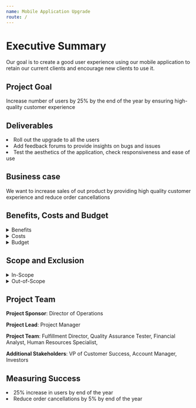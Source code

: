 ```yaml
---
name: Mobile Application Upgrade
route: /
---
```


# Executive Summary
 Our goal is to create a good user experience  using our mobile application to 
 retain our  current clients and encourage new clients to use it.


## Project Goal
Increase number of users by 25% by the end of the year by 
ensuring high-quality customer experience 


## Deliverables
<li> Roll out the upgrade to all the users</li>
<li> Add feedback forums to provide insights on bugs and issues </li>
<li>Test the aesthetics of the application, check responsiveness and ease of use</li>
 

 ## Business case
 We want to increase sales of out product by providing high quality customer 
 experience and reduce order cancellations

 ## Benefits, Costs and Budget
<details> 
<summary> Benefits </summary>
<li> Increase number of users by 25%, improve customer experience and 
reduce order cancellation by 5% 
</li>
</details>
<details> 
<summary> Costs </summary>
<li> Price of software licenses, time spent on hiring software developers
</li>
</details>
<details> 
<summary> Budget </summary>
<li> $200000
</li>
</details>

## Scope and Exclusion 
<details> 
<summary> In-Scope </summary>
<li> Design of the new interface</li>
<li> Design handoff to the developers</li>
</details>
<details> 
<summary> Out-of-Scope </summary>
<li> Renewal of Microsoft office licenses </li>
</details>

## Project Team
**Project Sponsor**: Director of Operations

**Project Lead**: Project Manager 

**Project Team**: Fulfillment Director, Quality Assurance Tester,  Financial Analyst, Human Resources Specialist,

**Additional Stakeholders**: VP of Customer Success, Account Manager, Investors

## Measuring Success 
<li>25% increase in users by end of the year</li>
<li>Reduce order cancellations by 5% by end of the year</li>